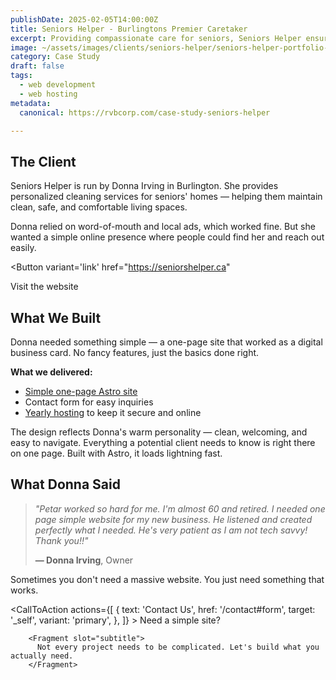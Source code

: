 ```yaml
---
publishDate: 2025-02-05T14:00:00Z
title: Seniors Helper - Burlingtons Premier Caretaker
excerpt: Providing compassionate care for seniors, Seniors Helper ensures clean, safe, and comfortable living spaces.
image: ~/assets/images/clients/seniors-helper/seniors-helper-portfolio-main.png
category: Case Study
draft: false
tags:
  - web development
  - web hosting
metadata:
  canonical: https://rvbcorp.com/case-study-seniors-helper

---
```



## The Client

Seniors Helper is run by Donna Irving in Burlington. She provides personalized cleaning services for seniors' homes — helping them maintain clean, safe, and comfortable living spaces.

Donna relied on word-of-mouth and local ads, which worked fine. But she wanted a simple online presence where people could find her and reach out easily.

<Button
  variant='link'
  href="https://seniorshelper.ca"
>
  Visit the website
</Button>

## What We Built

Donna needed something simple — a one-page site that worked as a digital business card. No fancy features, just the basics done right.

**What we delivered:**
- [Simple one-page Astro site](/web-development)
- Contact form for easy inquiries
- [Yearly hosting](/web-hosting) to keep it secure and online

The design reflects Donna's warm personality — clean, welcoming, and easy to navigate. Everything a potential client needs to know is right there on one page. Built with Astro, it loads lightning fast.

## What Donna Said

> *"Petar worked so hard for me. I'm almost 60 and retired. I needed one page simple website for my new business. He listened and created perfectly what I needed. He's very patient as I am not tech savvy! Thank you!!"*
>
> **— Donna Irving**, Owner

Sometimes you don't need a massive website. You just need something that works.

<CallToAction
    actions={[
        {
            text: 'Contact Us',
            href: '/contact#form',
            target: '_self',
            variant: 'primary',
        },
        ]}
    >
        <Fragment slot="title">
          Need a simple site?
        </Fragment>

        <Fragment slot="subtitle">
          Not every project needs to be complicated. Let's build what you actually need.
        </Fragment>

  </CallToAction>
